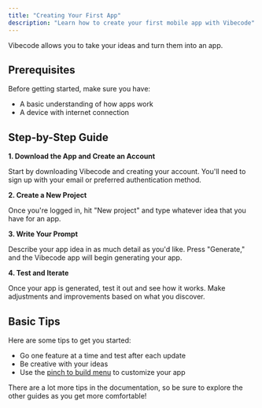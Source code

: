 ```yaml
---
title: "Creating Your First App"
description: "Learn how to create your first mobile app with Vibecode"
---
```


Vibecode allows you to take your ideas and turn them into an app.

## Prerequisites

Before getting started, make sure you have:
- A basic understanding of how apps work
- A device with internet connection

## Step-by-Step Guide

**1. Download the App and Create an Account**

Start by downloading Vibecode and creating your account. You'll need to sign up with your email or preferred authentication method.

**2. Create a New Project**

Once you're logged in, hit "New project" and type whatever idea that you have for an app.

**3. Write Your Prompt**

Describe your app idea in as much detail as you'd like. Press "Generate," and the Vibecode app will begin generating your app.

**4. Test and Iterate**

Once your app is generated, test it out and see how it works. Make adjustments and improvements based on what you discover.

## Basic Tips

Here are some tips to get you started:
- Go one feature at a time and test after each update
- Be creative with your ideas
- Use the [pinch to build menu](/features/pinch-to-build) to customize your app

There are a lot more tips in the documentation, so be sure to explore the other guides as you get more comfortable!